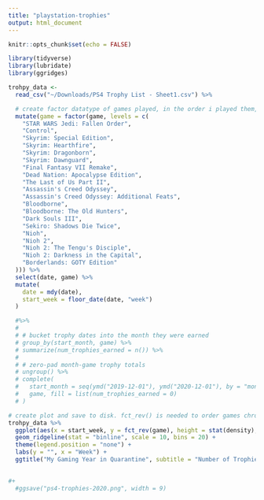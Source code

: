 ```yaml
---
title: "playstation-trophies"
output: html_document
---
```


```r
knitr::opts_chunk$set(echo = FALSE)

library(tidyverse)
library(lubridate)
library(ggridges)

trohpy_data <-
  read_csv("~/Downloads/PS4 Trophy List - Sheet1.csv") %>%

  # create factor datatype of games played, in the order i played them, so the graph is more readable
  mutate(game = factor(game, levels = c(
    "STAR WARS Jedi: Fallen Order",
    "Control",
    "Skyrim: Special Edition",
    "Skyrim: Hearthfire",
    "Skyrim: Dragonborn",
    "Skyrim: Dawnguard",
    "Final Fantasy VII Remake",
    "Dead Nation: Apocalypse Edition",
    "The Last of Us Part II",
    "Assassin's Creed Odyssey",
    "Assassin's Creed Odyssey: Additional Feats",
    "Bloodborne",
    "Bloodborne: The Old Hunters",
    "Dark Souls III",
    "Sekiro: Shadows Die Twice",
    "Nioh",
    "Nioh 2",
    "Nioh 2: The Tengu's Disciple",
    "Nioh 2: Darkness in the Capital",
    "Borderlands: GOTY Edition"
  ))) %>%
  select(date, game) %>%
  mutate(
    date = mdy(date),
    start_week = floor_date(date, "week")
  ) 

  #%>% 
  # 
  # # bucket trophy dates into the month they were earned
  # group_by(start_month, game) %>%
  # summarize(num_trophies_earned = n()) %>%
  # 
  # # zero-pad month-game trophy totals
  # ungroup() %>%
  # complete(
  #   start_month = seq(ymd("2019-12-01"), ymd("2020-12-01"), by = "month"),
  #   game, fill = list(num_trophies_earned = 0)
  # )

# create plot and save to disk. fct_rev() is needed to order games chronologically from top to bottom
trohpy_data %>%
  ggplot(aes(x = start_week, y = fct_rev(game), height = stat(density), fill = game)) +
  geom_ridgeline(stat = "binline", scale = 10, bins = 20) +
  theme(legend.position = "none") +
  labs(y = "", x = "Week") +
  ggtitle("My Gaming Year in Quarantine", subtitle = "Number of Trophies Earned per Week, PS4 Pro")
  

#+
  #ggsave("ps4-trophies-2020.png", width = 9)

```

